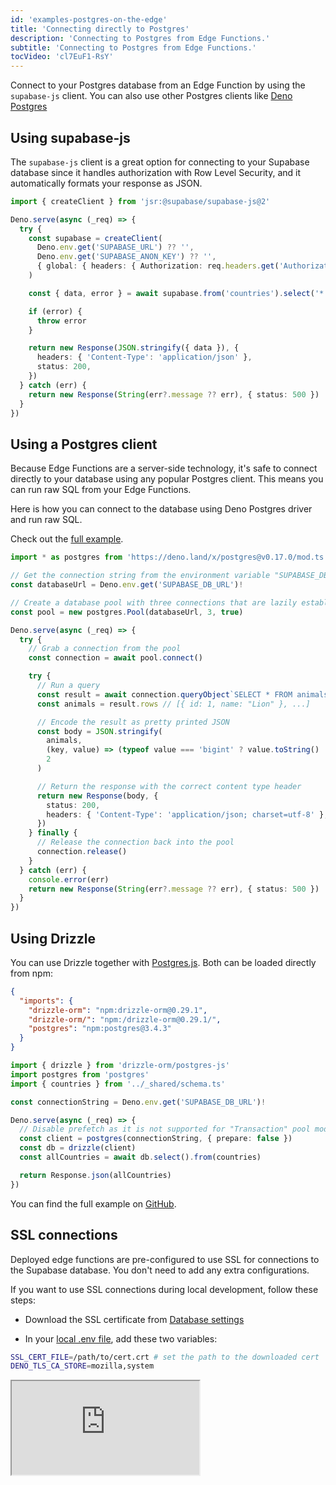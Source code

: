 ```yaml
---
id: 'examples-postgres-on-the-edge'
title: 'Connecting directly to Postgres'
description: 'Connecting to Postgres from Edge Functions.'
subtitle: 'Connecting to Postgres from Edge Functions.'
tocVideo: 'cl7EuF1-RsY'
---
```


Connect to your Postgres database from an Edge Function by using the `supabase-js` client.
You can also use other Postgres clients like [Deno Postgres](https://deno.land/x/postgres)

## Using supabase-js

The `supabase-js` client is a great option for connecting to your Supabase database since it handles authorization with Row Level Security, and it automatically formats your response as JSON.

```ts index.ts
import { createClient } from 'jsr:@supabase/supabase-js@2'

Deno.serve(async (_req) => {
  try {
    const supabase = createClient(
      Deno.env.get('SUPABASE_URL') ?? '',
      Deno.env.get('SUPABASE_ANON_KEY') ?? '',
      { global: { headers: { Authorization: req.headers.get('Authorization')! } } }
    )

    const { data, error } = await supabase.from('countries').select('*')

    if (error) {
      throw error
    }

    return new Response(JSON.stringify({ data }), {
      headers: { 'Content-Type': 'application/json' },
      status: 200,
    })
  } catch (err) {
    return new Response(String(err?.message ?? err), { status: 500 })
  }
})
```

## Using a Postgres client

Because Edge Functions are a server-side technology, it's safe to connect directly to your database using any popular Postgres client. This means you can run raw SQL from your Edge Functions.

Here is how you can connect to the database using Deno Postgres driver and run raw SQL.

Check out the [full example](https://github.com/supabase/supabase/tree/master/examples/edge-functions/supabase/functions/postgres-on-the-edge).

```ts index.ts
import * as postgres from 'https://deno.land/x/postgres@v0.17.0/mod.ts'

// Get the connection string from the environment variable "SUPABASE_DB_URL"
const databaseUrl = Deno.env.get('SUPABASE_DB_URL')!

// Create a database pool with three connections that are lazily established
const pool = new postgres.Pool(databaseUrl, 3, true)

Deno.serve(async (_req) => {
  try {
    // Grab a connection from the pool
    const connection = await pool.connect()

    try {
      // Run a query
      const result = await connection.queryObject`SELECT * FROM animals`
      const animals = result.rows // [{ id: 1, name: "Lion" }, ...]

      // Encode the result as pretty printed JSON
      const body = JSON.stringify(
        animals,
        (key, value) => (typeof value === 'bigint' ? value.toString() : value),
        2
      )

      // Return the response with the correct content type header
      return new Response(body, {
        status: 200,
        headers: { 'Content-Type': 'application/json; charset=utf-8' },
      })
    } finally {
      // Release the connection back into the pool
      connection.release()
    }
  } catch (err) {
    console.error(err)
    return new Response(String(err?.message ?? err), { status: 500 })
  }
})
```

## Using Drizzle

You can use Drizzle together with [Postgres.js](https://github.com/porsager/postgres). Both can be loaded directly from npm:

```json supabase/functions/import_map.json
{
  "imports": {
    "drizzle-orm": "npm:drizzle-orm@0.29.1",
    "drizzle-orm/": "npm:/drizzle-orm@0.29.1/",
    "postgres": "npm:postgres@3.4.3"
  }
}
```

```ts supabase/functions/drizzle/index.ts
import { drizzle } from 'drizzle-orm/postgres-js'
import postgres from 'postgres'
import { countries } from '../_shared/schema.ts'

const connectionString = Deno.env.get('SUPABASE_DB_URL')!

Deno.serve(async (_req) => {
  // Disable prefetch as it is not supported for "Transaction" pool mode
  const client = postgres(connectionString, { prepare: false })
  const db = drizzle(client)
  const allCountries = await db.select().from(countries)

  return Response.json(allCountries)
})
```

You can find the full example on [GitHub](https://github.com/thorwebdev/edgy-drizzle).

## SSL connections

Deployed edge functions are pre-configured to use SSL for connections to the Supabase database. You don't need to add any extra configurations.

If you want to use SSL connections during local development, follow these steps:

- Download the SSL certificate from [Database settings](https://supabase.com/dashboard/project/_/settings/database)

- In your [local .env file](https://supabase.com/docs/guides/functions/secrets), add these two variables:

```bash
SSL_CERT_FILE=/path/to/cert.crt # set the path to the downloaded cert
DENO_TLS_CA_STORE=mozilla,system
```

<div class="video-container">
  <iframe
    src="https://www.youtube-nocookie.com/embed/cl7EuF1-RsY"
    frameBorder="1"
    allow="accelerometer; autoplay; clipboard-write; encrypted-media; gyroscope; picture-in-picture"
    allowFullScreen
  ></iframe>
</div>

